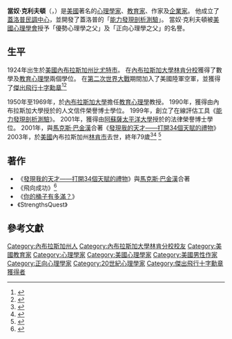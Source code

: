 {{NoteTA
| G1= PP
}}
{{short description|American psychologist}}
{{Infobox person
| name = 當奴·克利夫頓
| image = 
| alt = 
| caption = 
| birth_name =
| 出生日期 = {{Birth date|1924|02|05}}
| 出生地點 = {{美國}}[[內布拉斯加州|內布拉斯加州]][[比尤特_(內布拉斯加州)|比尤特市]]<ref name="strengths clifton" /><ref>{{cite news |title=Cliftons, Gallup give $30 million to UNL |last1=Piersol |first1=Richard |url=https://journalstar.com/business/local/cliftons-gallup-give-million-to-unl/article_f80f72f5-279c-519a-a711-a80871b7b6f5.html |work=[[Lincoln_Journal_Star|Lincoln Journal Star]] |date=2015-06-05 |access-date=2018-11-06 |archive-date=2021-02-03 |archive-url=https://web.archive.org/web/20210203051328/https://journalstar.com/business/local/cliftons-gallup-give-million-to-unl/article_f80f72f5-279c-519a-a711-a80871b7b6f5.html |dead-url=no }}</ref>
| 死亡日期 = {{Death date and age|2003|09|14|1924|02|05}}
| 逝世地點 = {{美國}}[[內布拉斯加州|內布拉斯加州]][[林肯市|林肯市]]<ref name=":1" /> 
| 原文名 = Donald O. Clifton 
| 職業 = [[蓋洛普|蓋洛普民調中心]]主席<br>內布拉斯加大學教育心理學教授
| years_active = 
| 知名作品 = 《發現我的天才》
| 母校 = [[內布拉斯加大學林肯分校|內布拉斯加大學林肯分校]]
}}
'''當奴·克利夫頓'''（{{lang-en|Donald O. Clifton}}，{{bd|1924年|2月5日|2003年|9月4日}}）是[[美國|美國]]著名的[[心理學家|心理學家]]、[[教育家|教育家]]、作家及[[企業家|企業家]]。 他成立了[[蓋洛普|蓋洛普民調中心]]，並開發了蓋洛普的「[[能力發現剖析測驗|能力發現剖析測驗]]」。 當奴·克利夫頓被[[美國心理學會|美國心理學會]]授予「優勢心理學之父」及「正向心理學之父」的名譽。

==生平==
1924年出生於[[美國|美國]][[內布拉斯加州|內布拉斯加州]][[比尤特_(內布拉斯加州)|比尤特市]]。
在[[內布拉斯加大學林肯分校|內布拉斯加大學林肯分校]]獲得了數學及[[教育心理學|教育心理學]]兩個學位。
在[[第二次世界大戰|第二次世界大戰]]期間加入了美國陸軍空軍，並獲得了[[傑出飛行十字勳章|傑出飛行十字勳章]]<ref name="strengths clifton">{{cite web
 |url         = http://www.strengths.org/clifton.shtml
 |title       = Clifton Strengths School
 |publisher   = strengths.org
 |access-date  = 2012-03-24
 |dead-url     = yes
 |archive-url  = https://archive.is/20130415221551/http://www.strengths.org/clifton.shtml
 |archive-date = 2013-04-15
}}</ref><ref name=":1">{{Cite news|url=http://articles.latimes.com/2003/sep/19/local/me-passings19.3|title=Donald Clifton, 79; Former Head of Gallup Polling Firm|author=<!--Staff writer(s); no by-line.-->|date=2003-09-19|work=[[Los_Angeles_Times|Los Angeles Times]]|access-date=2019-02-03|issn=0458-3035|archive-date=2015-01-04|archive-url=https://web.archive.org/web/20150104221730/http://articles.latimes.com/2003/sep/19/local/me-passings19.3|dead-url=no}}</ref>

1950年至1969年，於[[內布拉斯加大學|內布拉斯加大學]]擔任[[教育心理學|教育心理學]]教授。
1990年，獲得由內布拉斯加大學授於的人文信件榮譽博士學位。
1999年，創立了在線評估工具《[[能力發現剖析測驗|能力發現剖析測驗]]》。
2001年，獲得由[[阿蘇薩太平洋大學|阿蘇薩太平洋大學]]授於的法律榮譽博士學位。
2001年，與[[馬克斯·巴金漢|馬克斯·巴金漢]]合著《[[發現我的天才——打開34個天賦的禮物|發現我的天才——打開34個天賦的禮物]]》
2003年，於[[美國|美國]]內布拉斯加州[[林肯市|林肯市]]去世，終年79歲<ref name=":2">{{Cite news|url=https://journalstar.com/gallup-s-clifton-dies-at-age-this-story-ran-in/article_cb499250-04a5-5852-b48f-282c047ff505.html|title=Gallup's Clifton dies at age 79 (this story ran in the ''Journal Star'' Sept. 16 2003)|author=Richard Piersol|work=[[Lincoln_Journal_Star|Lincoln Journal Star]]|access-date=2019-01-01|archive-date=2020-08-06|archive-url=https://web.archive.org/web/20200806234848/https://journalstar.com/gallup-s-clifton-dies-at-age-this-story-ran-in/article_cb499250-04a5-5852-b48f-282c047ff505.html|dead-url=no}}</ref><ref>{{Cite news|url=https://www.defenceiq.com/drucker/notable-quotable/articles/don-clifton|title=Don Clifton|date=2016-07-01|work=Defence IQ|access-date=2018-11-30|archive-date=2021-02-08|archive-url=https://web.archive.org/web/20210208091458/https://www.defenceiq.com/drucker/notable-quotable/articles/don-clifton|dead-url=no}}</ref> <ref name=":3">{{Cite news|url=https://www.nexis.com/docview/getDocForCuiReq?lni=3TDG-YJH0-006X-B0PS&csi=8422&oc=00240&perma=true|title=Staff Selection: Heading for Uniformity|date=1995-04-04|work=[[The_Guardian|The Guardian]]|access-date=2018-11-07|via=[[nexis.com|nexis.com]]|archive-date=2018-12-01|archive-url=https://web.archive.org/web/20181201005315/https://www.nexis.com/docview/getDocForCuiReq?lni=3TDG-YJH0-006X-B0PS&csi=8422&oc=00240&perma=true|dead-url=no}}{{subscription required}}</ref>

==著作==
* 《[[發現我的天才——打開34個天賦的禮物|發現我的天才——打開34個天賦的禮物]]》與[[馬克斯·巴金漢|馬克斯·巴金漢]]合著
* 《飛向成功》<ref>{{Cite web |url=https://www.books.com.tw/products/0010107437 |title=存档副本 |access-date=2021-01-29 |archive-date=2021-02-07 |archive-url=https://web.archive.org/web/20210207225603/https://www.books.com.tw/products/0010107437 |dead-url=no }}</ref>
* 《[[你的桶子有多滿？|你的桶子有多滿？]]》
* 《StrengthsQuest》

==參考文獻==
<references />

{{Authority control}}
{{Portal bar|美國|心理學|人物}}

{{DEFAULTSORT:Clifton, Donald O.}}
[[Category:內布拉斯加州人|Category:內布拉斯加州人]]
[[Category:內布拉斯加大學林肯分校校友|Category:內布拉斯加大學林肯分校校友]]
[[Category:美國教育家|Category:美國教育家]]
[[Category:心理學家|Category:心理學家]]
[[Category:美國心理學家|Category:美國心理學家]]
[[Category:美國男性作家|Category:美國男性作家]]
[[Category:正向心理學家|Category:正向心理學家]]
[[Category:20世紀心理學家|Category:20世紀心理學家]]
[[Category:傑出飛行十字勳章獲得者|Category:傑出飛行十字勳章獲得者]]